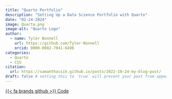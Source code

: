 ```yaml
---
title: "Quarto Portfolio"
description: "Setting Up a Data Science Portfolio with Quarto"
date: "02-24-2024"
image: Quarto.png
image-alt: "Quarto Logo"
author:
  - name: Tyler Bonnell
    url: https://github.com/Tyler-Bonnell
    orcid: 0000-0002-7041-6496
categories: 
  - Quarto
  - CSS
citation: 
  url: https://samanthacsik.github.io/posts/2022-10-24-my-blog-post/ 
draft: false # setting this to `true` will prevent your post from appearing on your listing page until you're ready!
---
```


<span class="listing-btn-group">
<a href="https://github.com/Tyler-Bonnell/tyler-bonnell-website" class="btn" role="button">{{< fa brands github >}} Code</a>
</span>
